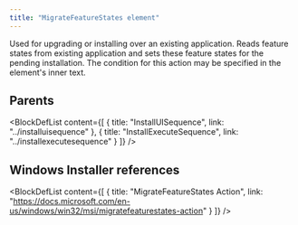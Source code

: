 ```yaml
---
title: "MigrateFeatureStates element"
---
```



Used for upgrading or installing over an existing application. Reads feature states from existing application and sets these feature states for the pending installation. The condition for this action may be specified in the element's inner text.


## Parents

<BlockDefList content={[
    {
      title: "InstallUISequence",
      link: "../installuisequence"
    },
    {
      title: "InstallExecuteSequence",
      link: "../installexecutesequence"
    }
  ]}
/>

## Windows Installer references

<BlockDefList content={[
    {
      title: "MigrateFeatureStates Action",
      link: "https://docs.microsoft.com/en-us/windows/win32/msi/migratefeaturestates-action"
    }
  ]}
/>
